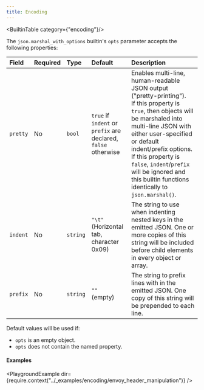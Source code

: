```yaml
---
title: Encoding
---
```

<BuiltinTable category={"encoding"}/>

The `json.marshal_with_options` builtin's `opts` parameter accepts the following properties:

| Field    | Required | Type     | Default                                                              | Description                                                                                                                                                                                                                                                                                                                                      |
| :------- | :------- | :------- | :------------------------------------------------------------------- | :----------------------------------------------------------------------------------------------------------------------------------------------------------------------------------------------------------------------------------------------------------------------------------------------------------------------------------------------- |
| `pretty` | No       | `bool`   | `true` if `indent` or `prefix` are declared, <br/> `false` otherwise | Enables multi-line, human-readable JSON output ("pretty-printing"). <br/>If this property is `true`, then objects will be marshaled into multi-line JSON with either user-specified or default indent/prefix options. If this property is `false`, `indent`/`prefix` will be ignored and this builtin functions identically to `json.marshal()`. |
| `indent` | No       | `string` | `"\t"` <br/> (Horizontal tab, character 0x09)                        | The string to use when indenting nested keys in the emitted JSON. One or more copies of this string will be included before child elements in every object or array.                                                                                                                                                                             |
| `prefix` | No       | `string` | `""` <br/> (empty)                                                   | The string to prefix lines with in the emitted JSON. One copy of this string will be prepended to each line.                                                                                                                                                                                                                                     |

Default values will be used if:

- `opts` is an empty object.
- `opts` does not contain the named property.

#### Examples

<PlaygroundExample dir={require.context("../_examples/encoding/envoy_header_manipulation")} />
